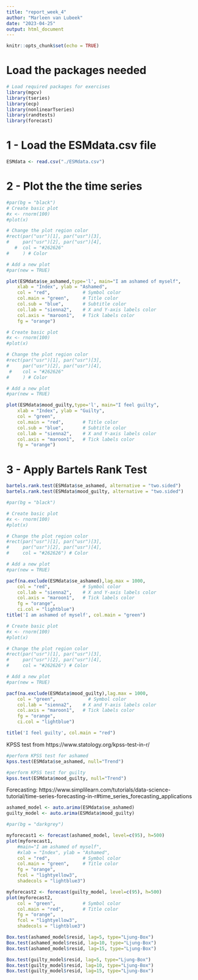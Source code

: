 ```yaml
---
title: "report_week_4"
author: "Marleen van Lubeek"
date: "2023-04-25"
output: html_document
---
```


```r
knitr::opts_chunk$set(echo = TRUE)
```

# Load the packages needed

```r
# Load required packages for exercises
library(mgcv)
library(tseries)
library(ecp)
library(nonlinearTseries)
library(randtests)
library(forecast)
```

# 1 - Load the ESMdata.csv file

```r
ESMdata <- read.csv("./ESMdata.csv")
```

# 2 - Plot the the time series

```r
#par(bg = "black")
# Create basic plot
#x <- rnorm(100)
#plot(x)

# Change the plot region color
#rect(par("usr")[1], par("usr")[3],
#     par("usr")[2], par("usr")[4],
   #  col = "#262626"
#     ) # Color

# Add a new plot
#par(new = TRUE)

plot(ESMdata$se_ashamed,type='l', main="I am ashamed of myself",
    xlab = "Index", ylab = "Ashamed",
    col = "red",            # Symbol color
    col.main = "green",     # Title color
    col.sub = "blue",       # Subtitle color
    col.lab = "sienna2",    # X and Y-axis labels color
    col.axis = "maroon1",   # Tick labels color
    fg = "orange")

# Create basic plot
#x <- rnorm(100)
#plot(x)

# Change the plot region color
#rect(par("usr")[1], par("usr")[3],
#     par("usr")[2], par("usr")[4],
 #    col = "#262626"
#     ) # Color

# Add a new plot
#par(new = TRUE)

plot(ESMdata$mood_guilty,type='l', main="I feel guilty",
    xlab = "Index", ylab = "Guilty",
    col = "green",
    col.main = "red",       # Title color
    col.sub = "blue",       # Subtitle color
    col.lab = "sienna2",    # X and Y-axis labels color
    col.axis = "maroon1",   # Tick labels color
    fg = "orange")
```

# 3 - Apply Bartels Rank Test
```r
bartels.rank.test(ESMdata$se_ashamed, alternative = "two.sided")
bartels.rank.test(ESMdata$mood_guilty, alternative = "two.sided")
```

```r
#par(bg = "black")

# Create basic plot
#x <- rnorm(100)
#plot(x)

# Change the plot region color
#rect(par("usr")[1], par("usr")[3],
#     par("usr")[2], par("usr")[4],
#     col = "#262626") # Color

# Add a new plot
#par(new = TRUE)

pacf(na.exclude(ESMdata$se_ashamed),lag.max = 1000,
    col = "red",            # Symbol color
    col.lab = "sienna2",    # X and Y-axis labels color
    col.axis = "maroon1",   # Tick labels color
    fg = "orange",
    ci.col = "lightblue")
title('I am ashamed of myself', col.main = "green")

# Create basic plot
#x <- rnorm(100)
#plot(x)

# Change the plot region color
#rect(par("usr")[1], par("usr")[3],
#     par("usr")[2], par("usr")[4],
#     col = "#262626") # Color

# Add a new plot
#par(new = TRUE)

pacf(na.exclude(ESMdata$mood_guilty),lag.max = 1000,
    col = "green",            # Symbol color
    col.lab = "sienna2",    # X and Y-axis labels color
    col.axis = "maroon1",   # Tick labels color
    fg = "orange",
    ci.col = "lightblue")

title('I feel guilty', col.main = "red")
```

KPSS test from https://www.statology.org/kpss-test-in-r/

```r
#perform KPSS test for ashamed
kpss.test(ESMdata$se_ashamed, null="Trend")

#perform KPSS test for guilty
kpss.test(ESMdata$mood_guilty, null="Trend")
```

Forecasting: https://www.simplilearn.com/tutorials/data-science-tutorial/time-series-forecasting-in-r#time_series_forecasting_applications 

```r
ashamed_model <- auto.arima(ESMdata$se_ashamed)
guilty_model <- auto.arima(ESMdata$mood_guilty)

#par(bg = "darkgrey")

myforecast1 <- forecast(ashamed_model, level=c(95), h=500)
plot(myforecast1,
    #main="I am ashamed of myself",
    #xlab = "Index", ylab = "Ashamed",
    col = "red",            # Symbol color
    col.main = "green",     # Title color 
    fg = "orange",
    fcol = "lightyellow3",
    shadecols = "lightblue3")

myforecast2 <- forecast(guilty_model, level=c(95), h=500)
plot(myforecast2,
    col = "green",          # Symbol color
    col.main = "red",       # Title color
    fg = "orange",
    fcol = "lightyellow3",
    shadecols = "lightblue3")
```

```r
Box.test(ashamed_model$resid, lag=5, type="Ljung-Box")
Box.test(ashamed_model$resid, lag=10, type="Ljung-Box")
Box.test(ashamed_model$resid, lag=15, type="Ljung-Box")

Box.test(guilty_model$resid, lag=5, type="Ljung-Box")
Box.test(guilty_model$resid, lag=10, type="Ljung-Box")
Box.test(guilty_model$resid, lag=15, type="Ljung-Box")
```

